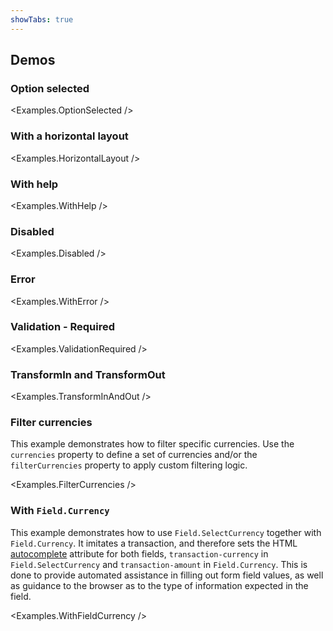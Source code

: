 ```yaml
---
showTabs: true
---
```



## Demos

### Option selected

<Examples.OptionSelected />

### With a horizontal layout

<Examples.HorizontalLayout />

### With help

<Examples.WithHelp />

### Disabled

<Examples.Disabled />

### Error

<Examples.WithError />

### Validation - Required

<Examples.ValidationRequired />

### TransformIn and TransformOut

<Examples.TransformInAndOut />

### Filter currencies

This example demonstrates how to filter specific currencies. Use the `currencies` property to define a set of currencies and/or the `filterCurrencies` property to apply custom filtering logic.

<Examples.FilterCurrencies />

### With `Field.Currency`

This example demonstrates how to use `Field.SelectCurrency` together with `Field.Currency`.
It imitates a transaction, and therefore sets the HTML [autocomplete](https://developer.mozilla.org/en-US/docs/Web/HTML/Attributes/autocomplete) attribute for both fields, `transaction-currency` in `Field.SelectCurrency` and `transaction-amount` in `Field.Currency`. This is done to provide automated assistance in filling out form field values, as well as guidance to the browser as to the type of information expected in the field.

<Examples.WithFieldCurrency />

<VisibleWhenVisualTest>
  <Examples.Opened />
</VisibleWhenVisualTest>
